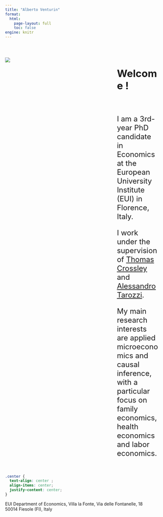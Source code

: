 ```yaml
---
title: "Alberto Venturin"
format: 
  html:
    page-layout: full
    toc: false
engine: knitr
---
```

<br>

:::{.columns}

:::{.column  width="60%"}
![](assets/pic-square.png)
:::

:::{.column width="10%"}

:::

:::{.column width="30%"}


### Welcome ! {style="font-size:33px;"}
<br>

:::{style="font-size:24px;"}
I am a 3rd-year PhD candidate in Economics at the European University Institute (EUI) in Florence, Italy. 

I work under the supervision of [Thomas Crossley](https://sites.google.com/site/tfcrossley/) and [Alessandro Tarozzi](https://sites.google.com/site/alessandrotarozzi/home).

My main research interests are applied microeconomics and causal inference, with a particular focus on family economics, health economics and labor economics.

:::
:::

:::


##

```css
.center {
  text-align: center ;
  align-items: center;
  justify-content: center;
}
```


::: {.center}
EUI Department of Economics, Villa la Fonte, Via delle Fontanelle, 18 <br>
50014 Fiesole (FI), Italy
:::

